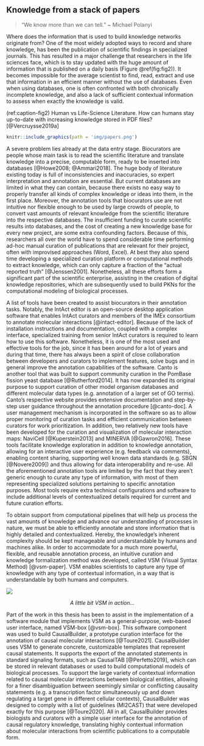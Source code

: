 ## Knowledge from a stack of papers {-}

```{=html}
<blockquote>&ldquo;We know more than we can tell.&rdquo; ~ Michael Polanyi</blockquote>
```

\indent
Where does the information that is used to build knowledge networks originate from?
One of the most widely adopted ways to record and share knowledge, has been the publication of scientific findings in specialized journals.
This has resulted in a major challenge that researchers in the life sciences face, which is to stay updated with the huge amount of information that is published on a daily basis (Figure \@ref(fig:fig2)).
It becomes impossible for the average scientist to find, read, extract and use that information in an efficient manner without the use of databases.
Even when using databases, one is often confronted with both chronically incomplete knowledge, and also a lack of sufficient contextual information to assess when exactly the knowledge is valid.

(ref:caption-fig2) Human vs Life-Science Literature. How can humans stay up-to-date with increasing knowledge stored in PDF files? [@Vercruysse2019a]

```r
knitr::include_graphics(path = 'img/papers.png')
```

A severe problem lies already at the data entry stage.
Biocurators are people whose main task is to read the scientific literature and translate knowledge into a precise, computable form, ready to be inserted into databases [@Howe2008; @Ammari2018].
The huge body of literature existing today is full of inconsistencies and inaccuracies, so expert interpretation and annotation are essential.
But current databases are limited in what they can contain, because there exists no easy way to properly transfer all kinds of complex knowledge or ideas into them, in the first place.
Moreover, the annotation tools that biocurators use are not intuitive nor flexible enough to be used by large crowds of people, to convert vast amounts of relevant knowledge from the scientific literature into the respective databases.
The insufficient funding to curate scientific results into databases, and the cost of creating a new knowledge base for every new project, are some extra confounding factors.
Because of this, researchers all over the world have to spend considerable time performing ad-hoc manual curation of publications that are relevant for their project, often with improvised approaches (Word, Excel).
At best they also spend time developing a specialized curation platform or computational methods to extract knowledge, which can only capture a fraction of the "actual reported truth" [@Jenssen2001].
Nonetheless, all these efforts form a significant part of the scientific enterprise, assisting in the creation of digital knowledge repositories, which are subsequently used to build PKNs for the computational modeling of biological processes.

\vspace{15pt}
A list of tools have been created to assist biocurators in their annotation tasks.
Notably, the IntAct editor is an open-source desktop application software that enables IntAct curators and members of the IMEx consortium to annotate molecular interactions [@intact-editor].
Because of the lack of installation instructions and documentation, coupled with a complex interface, specialized training from senior IntAct curators is required to learn how to use this software.
Nonetheless, it is one of the most used and effective tools for the job, since it has been around for a lot of years and during that time, there has always been a spirit of close collaboration between developers and curators to implement features, solve bugs and in general improve the annotation capabilities of the software.
Canto is another tool that was built to support community curation in the PomBase fission yeast database [@Rutherford2014].
It has now expanded its original purpose to support curation of other model organism databases and different molecular data types (e.g. annotation of a larger set of GO terms).
Canto's respective website provides extensive documentation and step-by-step user guidance throughout the annotation procedure [@canto-doc].
A user management mechanism is incorporated in the software so as to allow proper monitoring of curation tasks and efficient communication between curators for work prioritization.
In addition, two relatively new tools have been developed for the curation and visualization of molecular interaction maps: NaviCell [@Kuperstein2013] and MINERVA [@Gawron2016].
These tools facilitate knowledge exploration in addition to knowledge annotation, allowing for an interactive user experience (e.g. feedback via comments), enabling content sharing, supporting well known data standards (e.g. SBGN [@Novere2009]) and thus allowing for data interoperability and re-use.
All the aforementioned annotation tools are limited by the fact that they aren't generic enough to curate any type of information, with most of them representing specialized solutions pertaining to specific annotation purposes.
Most tools require extra technical configurations and software to include additional levels of contextualized details required for current and future curation efforts.

\newpage

To obtain support from computational pipelines that will help us process the vast amounts of knowledge and advance our understanding of processes in nature, we must be able to efficiently annotate and store information that is highly detailed and contextualized.
Hereby, the knowledge's inherent complexity should be kept manageable and understandable by humans and machines alike.
In order to accommodate for a much more powerful, flexible, and reusable annotation process, an intuitive curation and knowledge formalization method was developed, called VSM (Visual Syntax Method) [@vsm-paper].
VSM enables scientists to capture any type of knowledge with any type of contextual information, in a way that is understandable by both humans and computers.

```{=html}
<img src='https://raw.githubusercontent.com/vsm/vsm-box/master/imgs/vsm-box-example.gif' style='display: block; margin-left: auto; margin-right: auto;' onError="this.style.display='none'"></img>
<p style='text-align:center;'>
  <i>A little bit VSM in action...</i>
</p>
```

Part of the work in this thesis has been to assist in the implementation of a software module that implements VSM as a general-purpose, web-based user interface, named VSM-box [@vsm-box].
This software component was used to build CausalBuilder, a prototype curation interface for the annotation of causal molecular interactions [@Toure2021].
CausalBuilder uses VSM to generate concrete, customizable templates that represent causal statements.
It supports the export of the annotated statements in standard signaling formats, such as CausalTAB [@Perfetto2019], which can be stored in relevant databases or used to build computational models of biological processes.
To support the large variety of contextual information related to causal molecular interactions between biological entities, allowing for a finer disambiguation between seemingly similar or conflicting causality statements (e.g. a transcription factor simultaneously up and down regulating a target gene in different cellular contexts), CausalBuilder was designed to comply with a list of guidelines (MI2CAST) that were developed exactly for this purpose [@Toure2020].
All in all, CausalBuilder provides biologists and curators with a simple user interface for the annotation of causal regulatory knowledge, translating highly contextual information about molecular interactions from scientific publications to a computable form.

\newpage
